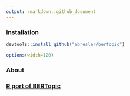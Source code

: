 ```yaml
---
output: rmarkdown::github_document
---
```


### Installation

```r
devtools::install_github("abresler/bertopic")
```

```r
options(width=120)
```

### About

### [R port of BERTopic](https://maartengr.github.io/BERTopic/index.html)
